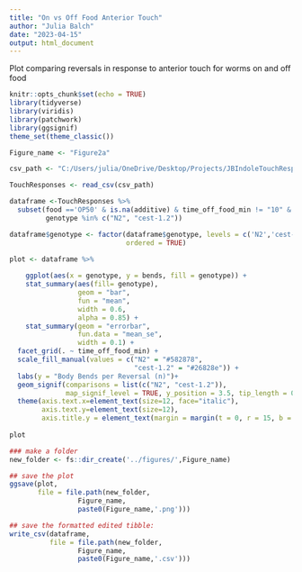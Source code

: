 ```yaml
---
title: "On vs Off Food Anterior Touch"
author: "Julia Balch"
date: "2023-04-15"
output: html_document
---
```

Plot comparing reversals in response to anterior touch for worms on and off food


```r
knitr::opts_chunk$set(echo = TRUE)
library(tidyverse)
library(viridis)
library(patchwork)
library(ggsignif)
theme_set(theme_classic())

Figure_name <- "Figure2a"

```


```r

csv_path <- "C:/Users/julia/OneDrive/Desktop/Projects/JBIndoleTouchResponseMS/datasets/TouchResponsesData.csv"

TouchResponses <- read_csv(csv_path)

dataframe <-TouchResponses %>%
  subset(food =='OP50' & is.na(additive) & time_off_food_min != "10" & 
         genotype %in% c("N2", "cest-1.2"))

dataframe$genotype <- factor(dataframe$genotype, levels = c('N2','cest-1.2'),
                             ordered = TRUE)

```


```r
plot <- dataframe %>%
  
    ggplot(aes(x = genotype, y = bends, fill = genotype)) +
    stat_summary(aes(fill= genotype),
                 geom = "bar", 
                 fun = "mean", 
                 width = 0.6,
                 alpha = 0.85) +
    stat_summary(geom = "errorbar", 
                 fun.data = "mean_se", 
                 width = 0.1) +
  facet_grid(. ~ time_off_food_min) +
  scale_fill_manual(values = c("N2" = "#582878",
                               "cest-1.2" = "#26828e")) +
  labs(y = "Body Bends per Reversal (n)")+
  geom_signif(comparisons = list(c("N2", "cest-1.2")),
              map_signif_level = TRUE, y_position = 3.5, tip_length = 0) +
  theme(axis.text.x=element_text(size=12, face="italic"), 
        axis.text.y=element_text(size=12), 
        axis.title.y = element_text(margin = margin(t = 0, r = 15, b = 0, l = 0), size = 12))
  
plot
```

```r

### make a folder
new_folder <- fs::dir_create('../figures/',Figure_name)

## save the plot
ggsave(plot,
       file = file.path(new_folder,
                 Figure_name,
                 paste0(Figure_name,'.png')))

## save the formatted edited tibble:
write_csv(dataframe,
          file = file.path(new_folder,
                 Figure_name,
                 paste0(Figure_name,'.csv')))

```
